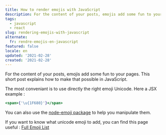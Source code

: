 ```yaml
---
title: How to render emojis with JavaScript
description: For the content of your posts, emojis add some fun to your pages. This short post explains how to make that possible in JavaScript.
tags:
  - javascript
  - react
slug: rendering-emojis-with-javascript
alternate:
  fr: rendre-emojis-en-javascript
featured: false
locale: en
updated: '2021-02-28'
created: '2021-02-28'
---
```


For the content of your posts, emojis add some fun to your pages. This short post explains how to make that possible in JavaScript.

The most conveniant is to use directly the right emoji Unicode. Here a JSX example :

```jsx
<span>{'\u{1F680}'}</span>
```

You can also use the [node-emoji package](https://www.npmjs.com/package/node-emoji) to help you manipulate them.

If you want to know what unicode emoji to add, you can find this page useful : [Full Emoji List](https://unicode.org/emoji/charts/full-emoji-list.html)
